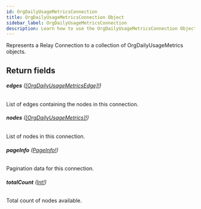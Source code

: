 ```yaml
---
id: OrgDailyUsageMetricsConnection
title: OrgDailyUsageMetricsConnection Object
sidebar_label: OrgDailyUsageMetricsConnection
description: Learn how to use the OrgDailyUsageMetricsConnection Object for Builder's API.
---
```


Represents a Relay Connection to a collection of OrgDailyUsageMetrics objects.

## Return fields

###### <b>edges</b> ([[OrgDailyUsageMetricsEdge]!](/composer/builder/api/schema/object/OrgDailyUsageMetricsEdge.mdx))

List of edges containing the nodes in this connection.

###### <b>nodes</b> ([[OrgDailyUsageMetrics]!](/composer/builder/api/schema/object/OrgDailyUsageMetrics.mdx))

List of nodes in this connection.

###### <b>pageInfo</b> ([PageInfo!](/composer/builder/api/schema/object/PageInfo.mdx))

Pagination data for this connection.

###### <b>totalCount</b> ([Int!](/composer/builder/api/schema/scalar/Int.mdx))

Total count of nodes available.
